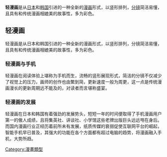 {{unreferenced|time=2014-11-17T09:55:16+00:00}}
'''轻漫画'''是从[[日本|日本]]和[[韩国|韩国]]引进的一种全新的[[漫画|漫画]]形式，以竖形排列，[[分镜|分镜]]简洁易懂，且具有和传统漫画相媲美的故事性，多为彩色。

== 轻漫画 ==
轻漫画是从日本和韩国引进的一种全新的漫画形式，以竖形排列，分镜简洁易懂，且具有和传统漫画相媲美的故事性，多为彩色。
=== 轻漫画与手机 ===
轻漫画在阅读体验上堪称为手机而生，流畅的竖形展现形式，简洁的分镜不仅减少了视觉上的压力，画师的创作也由繁到简，更新速度一般为周更，这一点是传统漫画漫长的更新周期远不能及的，对读者而言堪称盛宴。
=== 轻漫画的发展 ===
轻漫画在日本和韩国有着强劲的发展势头，短短一年的时间便取得了手机漫画用户第一的傲人成绩，且将集英社、讲谈社、小学馆这些老牌出版巨头远远甩在身后。而国内漫画行业正经历着前所未有发展，纸质传媒的衰弱促使互联网平台的崛起，智能手机早已普及，其强大的功能在各个方面都有超过电脑的趋势，将漫画融入手机，大势所趋。

[[Category:漫畫類型|Category:漫畫類型]]